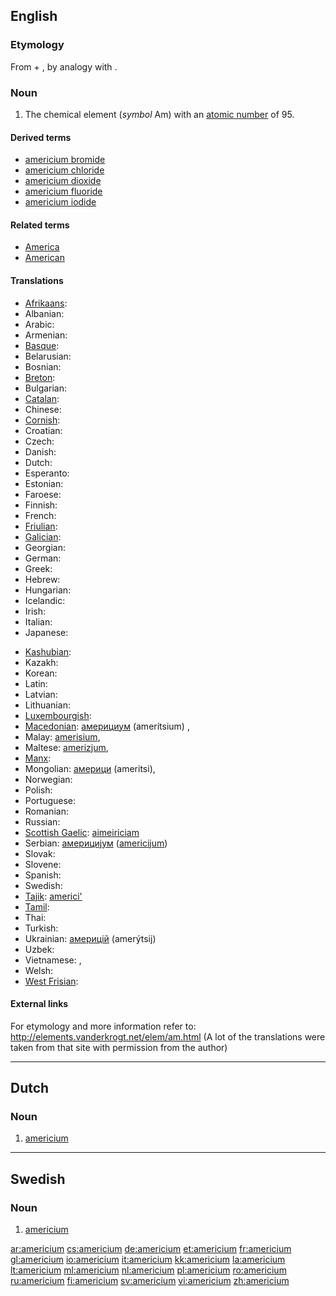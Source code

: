 {{also|Americium}}
==English==
{{elements|Am|plutonium|Pu|curium|Cm}}

===Etymology===
From {{term|America|Americ(as)}} + {{term|-ium}}, by analogy with {{term|europium}}.

===Noun===
{{en-noun|-}}
{{wikipedia}}

# {{element}} The chemical element (''symbol'' Am) with an [[atomic number]] of 95.

====Derived terms====
* [[americium bromide]]
* [[americium chloride]]
* [[americium dioxide]]
* [[americium fluoride]]
* [[americium iodide]]

====Related terms====
* [[America]]
* [[American]]

====Translations====
{{trans-top|chemical element with atomic number 95}}
* [[Afrikaans]]: {{t-|af|americium|xs=Afrikaans}}
* Albanian: {{t|sq|americ|xs=Albanian}}
* Arabic: {{t|ar|أمريكيوم|m|tr=’amríkyum|sc=Arab}}
* Armenian: {{t-|hy|ամերիցիում|tr=amerits‘ium|sc=Hayeren|xs=Armenian}}
* [[Basque]]: {{t|eu|amerizioa|xs=Basque}}
* Belarusian: {{t|be|амерыцый|m|tr=amerýtsyj|sc=Cyrl|xs=Belarusian}}
* Bosnian: {{t-|bs|americij}}
* [[Breton]]: {{t|br|amerikiom|xs=Breton}}
* Bulgarian: {{t-|bg|америций|m|tr=amerítsij|sc=Cyrl}}
* [[Catalan]]: {{t|ca|americi}}
* Chinese: {{t-|cmn|鋂|tr=méi|sc=Hani|xs=Mandarin}}
* [[Cornish]]: {{t|kw|amerycanyum|xs=Cornish}}
* Croatian: {{t-|hr|americij}}
* Czech: {{t+|cs|americium}}
* Danish: {{t-|da|americium}}
* Dutch: {{t+|nl|americium|n}}
* Esperanto: {{t-|eo|americio|xs=Esperanto}}
* Estonian: {{t-|et|ameriitsium}}
* Faroese: {{t-|fo|americium|xs=Faroese}}
* Finnish: {{t+|fi|amerikium}}
* French: {{t+|fr|américium|m}}
* [[Friulian]]: {{tø|fur|americi}}
* [[Galician]]: {{t|gl|americio}}
* Georgian: {{t|ka|ამერიციუმი|tr=ameritsiumi|sc=Geor}}
* German: {{t+|de|Americium|n}}
* Greek: {{t+|el|αμερίκιο|n|tr=ameríkio|sc=Grek}}
* Hebrew:  {{t|he|אמריציום|tr=amerítsiyum|sc=Hebr}}
* Hungarian: {{t+|hu|amerícium}}
* Icelandic: {{t+|is|ameríkín}}
* Irish: {{t|ga|aimeiriciam}}
* Italian: {{t+|it|americio|m}}
* Japanese: {{t+|ja|アメリシウム|tr=amerishiumu|sc=Jpan}}
{{trans-mid}}
* [[Kashubian]]: {{t|csb|amerik}}
* Kazakh: {{t|kk|америций|tr=ameritsii|sc=Cyrl}}
* Korean:  {{t|ko|아메리슘|tr=amerisyum|sc=Kore}}
* Latin: {{t+|la|americium|n}}
* Latvian:  {{t|lv|amerīcijs}}
* Lithuanian: {{t+|lt|americis|xs=Lithuanian}}
* [[Luxembourgish]]: {{t|lb|Amerizium}}
* [[Macedonian]]: [[америциум]] (amerítsium) {{m}},  {{t|mk|америциум|m|tr=amerítsium|sc=Cyrl}}
* Malay: [[amerisium]],  {{t|ms|amerisium}}
* Maltese: [[amerizjum]],  {{t|mt|amerizjum}}
* [[Manx]]: {{t-|gv|americium|xs=Manx}}
* Mongolian: [[америци]] (ameritsi),  {{t|mn|америци|tr=ameritsi|sc=Cyrl}}
* Norwegian: {{t-|no|americium}}
* Polish: {{t+|pl|ameryk|m}}
* Portuguese: {{t+|pt|amerício|m}}
* Romanian: {{t+|ro|americiu|n}}
* Russian: {{t+|ru|америций|m|tr=amerítsij|sc=Cyrl}}
* [[Scottish Gaelic]]: [[aimeiriciam]]
* Serbian: [[америциjум]] ([[americijum]]) {{m}}
* Slovak: {{t-|sk|americium}}
* Slovene: {{t+|sl|americij}}
* Spanish: {{t+|es|americio|m}}
* Swedish: {{t+|sv|americium|n}}
* [[Tajik]]: [[americi']]
* [[Tamil]]: {{t|ta|அமெரிகியம்|tr=amerikiyam|sc=Taml}}
* Thai: {{t|th|อะเมริเซียม|tr=àmērísiam|sc=Thai|xs=Thai}}
* Turkish: {{t+|tr|amerikyum}}
* Ukrainian: [[америцiй]] (amerýtsij) {{m}}
* Uzbek: {{t|uz|америций|tr=ameritsiy}}
* Vietnamese: {{t|vi|Amerixi}}, {{t|vi|Ameriđi}}
* Welsh: {{t|cy|americiwm}}
* [[West Frisian]]: {{t-|fy|americium|xs=West Frisian}}
{{trans-bottom}}

====External links====
For etymology and more information refer to:
http://elements.vanderkrogt.net/elem/am.html
(A lot of the translations were taken from that site with permission from the author)

----

==Dutch==
{{wikipedia|lang=nl}}

===Noun===
{{infl|nl|noun|g=n}}

# {{chemical element|lang=nl}} [[americium#English|americium]]

----

==Swedish==
{{wikipedia|lang=sv}}

===Noun===
{{infl|sv|noun|g=n}}
{{sv-noun-unc-n|2=americiumet}}

# {{context|chemical element|lang=sv}} [[#English|americium]]

[[ar:americium]]
[[cs:americium]]
[[de:americium]]
[[et:americium]]
[[fr:americium]]
[[gl:americium]]
[[io:americium]]
[[it:americium]]
[[kk:americium]]
[[la:americium]]
[[lt:americium]]
[[ml:americium]]
[[nl:americium]]
[[pl:americium]]
[[ro:americium]]
[[ru:americium]]
[[fi:americium]]
[[sv:americium]]
[[vi:americium]]
[[zh:americium]]